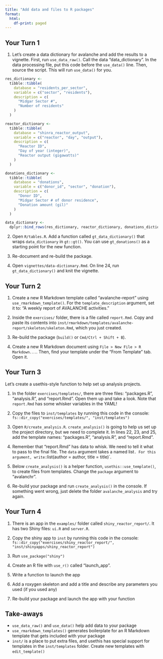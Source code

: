 ```yaml
---
title: "Add data and files to R packages"
format:
  html:
    df-print: paged
---
```


## Your Turn 1

1. Let's create a data dictionary for avalanche and add the results to a vignette. First, run `use_data_raw()`. Call the data "data_dictionary". In the data processing file, put this code before the `use_data()` line. Then, source the script. This will run `use_data()` for you.

```r
res_dictionary <- 
  tibble::tibble(
    database = "residents_per_sector",
    variable = c("sector", "residents"),
    description = c(
      "Midgar Sector #",
      "Number of residents"
    )
  )

reactor_dictionary <- 
  tibble::tibble(
    database = "shinra_reactor_output", 
    variable = c("reactor", "day", "output"),
    description = c(
      "Reactor ID",
      "Day of year (integer)",
      "Reactor output (gigawatts)"
    )
  )

donations_dictionary <- 
  tibble::tibble(
    database = "donations",
    variable = c("donor_id", "sector", "donation"),
    description = c(
      "Donor ID",
      "Midgar Sector # of donor residence",
      "Donation amount (gil)"
    )
  )

data_dictionary <- 
  dplyr::bind_rows(res_dictionary, reactor_dictionary, donations_dictionary)
```

2. Open `R/tables.R`. Add a function called `gt_data_dictionary()` that wraps `data_dictionary` in `gt::gt()`. You can use `gt_donations()` as a starting point for the new function.

3. Re-document and re-build the package.

4. Open `vignettes/data-dictionary.Rmd`. On line 24, run `gt_data_dictionary()` and knit the vignette.

## Your Turn 2

1. Create a new R Markdown template called "avalanche-report" using `use_rmarkdown_template()`. For the `template_description` argument, set it to: "A weekly report of AVALANCHE activities." 

2. Inside the `exercises/` folder, there is a file called `report.Rmd`. Copy and paste its contents into `inst/rmarkdown/templates/avalanche-report/skeleton/skeleton.Rmd`, which you just created.

3. Re-build the package (`build()` or `Cmd/Ctrl + Shift + B`).

4. Create a new R Markdown document using `File > New File > R Markdown...`. Then, find your template under the "From Template" tab. Open it.

## Your Turn 3

Let's create a usethis-style function to help set up analysis projects.

1. In the folder `exercises/templates/`, there are three files: "packages.R", "analysis.R", and "report.Rmd". Open them up and take a look. Note that `report.Rmd` has some whisker variables in the YAML!

2. Copy the files to `inst/templates` by running this code in the console: `fs::dir_copy("exercises/templates/", "inst/templates")`

3. Open `R/create_analysis.R`. `create_analysis()` is going to help us set up the project directory, but we need to complete it. In lines 22, 23, and 25, add the template names: "packages.R", "analysis.R", and "report.Rmd".

4. Remember that "report.Rmd" has data to whisk. We need to tell it what to pass to the final file. The `data` argument takes a named list`. For this argument, write: `list(author = author, title = title)`.

5. Below `create_analysis()` is a helper function, `usethis::use_template()`, to create files from templates. Change the `package` argument to "avalanchr".

6. Re-build your package and run `create_analysis()` in the console. If something went wrong, just delete the folder `avalanche_analysis` and try again.


## Your Turn 4

1. There is an app in the `examples/` folder called `shiny_reactor_report/`. It has two Shiny files: `ui.R` and `server.R`.

2. Copy the shiny app to `inst` by running this code in the console: `fs::dir_copy("exercises/shiny_reactor_report/", "inst/shinyapps/shiny_reactor_report")`

2. Run `use_package("shiny")`

4. Create an R file with `use_r()` called "launch_app".

5. Write a function to launch the app

6. Add a roxygen skeleton and add a title and describe any parameters you used (if you used any)

7. Re-build your package and launch the app with your function

## Take-aways

* `use_data_raw()` and `use_data()` help add data to your package
* `use_rmarkdown_templates()` generates boilerplate for an R Markdown template that gets included with your package
* `inst/` is a place to put extra files, and usethis has special support for templates in the `inst/templates` folder. Create new templates with `edit_template()`
